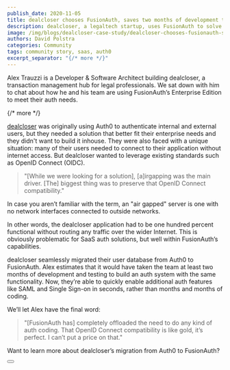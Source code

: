 ```yaml
---
publish_date: 2020-11-05 
title: dealcloser chooses FusionAuth, saves two months of development time
description: dealcloser, a legaltech startup, uses FusionAuth to solve their enterprise needs.
image: /img/blogs/dealcloser-case-study/dealcloser-chooses-fusionauth-saves-two-months-of-development-time.png
authors: David Polstra
categories: Community
tags: community story, saas, auth0
excerpt_separator: "{/* more */}"
---
```


Alex Trauzzi is a Developer & Software Architect building dealcloser, a transaction management hub for legal professionals. We sat down with him to chat about how he and his team are using FusionAuth’s Enterprise Edition to meet their auth needs.

{/* more */}

[dealcloser](https://www.dealcloser.com/) was originally using Auth0 to authenticate internal and external users, but they needed a solution that better fit their enterprise needs and they didn't want to build it inhouse.  They were also faced with a unique situation: many of their users needed to connect to their application without internet access. But dealcloser wanted to leverage existing standards such as OpenID Connect (OIDC). 

> "[While we were looking for a solution], [a]irgapping was the main driver. [The] biggest thing was to preserve that OpenID Connect compatibility."

In case you aren’t familiar with the term, an "air gapped" server is one with no network interfaces connected to outside networks. 

In other words, the dealcloser application had to be one hundred percent functional without routing any traffic over the wider Internet. This is obviously problematic for SaaS auth solutions, but well within FusionAuth’s capabilities.

dealcloser seamlessly migrated their user database from Auth0 to FusionAuth. Alex estimates that it would have taken the team at least two months of development and testing to build an auth system  with the same functionality. Now, they’re able to quickly enable additional auth features like SAML and Single Sign-on in seconds, rather than months and months of coding. 

We’ll let Alex have the final word:

> "[FusionAuth has] completely offloaded the need to do any kind of auth coding. That OpenID Connect compatibility is like gold, it’s perfect. I can’t put a price on that."

Want to learn more about dealcloser’s migration from Auth0 to FusionAuth? 

<Button href="/resources/dealcloser-case-study.pdf" label="READ THE CASE STUDY" />
